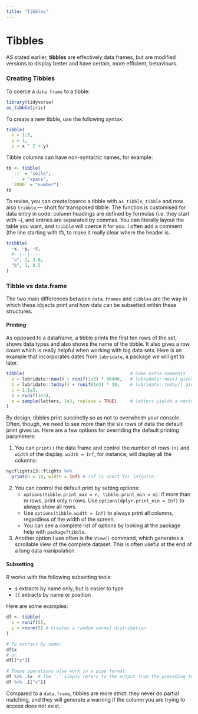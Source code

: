 ```yaml
---
title: "Tibbles"
---
```


# Tibbles
AS stated earlier, __tibbles__ are effectively data frames, but are modified versions to display better and have certain, more efficient, behaviours. 

### Creating Tibbles
To coerce a `data frame` to a tibble:
```r
library(tidyverse)
as_tibble(iris)
```

To create a new tibble, use the following syntax:
```r

tibble(  
  x = 1:5, 
  y = 1, 
  z = x ^ 2 + y)

```

Tibble columns can have non-syntactic names, for example:
```r
tb <- tibble(
  `:)` = "smile", 
  ` ` = "space",
  `2000` = "number")
tb
```

To revise, you can create/coerce a tibble with `as_tibble`, `tibble` and now also `tribble` — short for transposed tibble. The function is customised for data entry in code: column headings are defined by formulas (i.e. they start with `~`), and entries are separated by commas. You can literally layout the table you want, and `tribble` will coerce it for you. I often add a comment (the line starting with #), to make it really clear where the header is.
```r
tribble(
  ~x, ~y, ~z,
  #--|--|----
  "a", 2, 3.6,
  "b", 1, 8.5
)
```

### Tibble vs data.frame

The two main differences between `data.frames` and `tibbles` are the way in which these objects print and how data can be subsetted within these structures. 

#### Printing
As opposed to a dataframe, a tibble prints the first ten rows of the set, shows data types and also shows the name of the tibble. It also gives a row count which is really helpful when working with big data sets. Here is an example that incorporates dates from `lubridate`, a package we will get to later.
```r
tibble(                                        # Some extra comments
  a = lubridate::now() + runif(1e3) * 86400,   # lubrudate::now() gives a timestamp of right now; 1e3 for some reason calculates 1000
  b = lubridate::today() + runif(1e3) * 30,    # lubridate::today() gives today's date; runi() yields a uniform distribution based on an input parameter. 
  c = 1:1e3,
  d = runif(1e3),
  e = sample(letters, 1e3, replace = TRUE)     # letters yields a vector of lower case letters of the alphabet, sample() is a base function that samples rows from a vector
)
```


By design, tibbles print succinctly so as not to overwhelm your console. Often, though, we need to see more than the six rows of data the default print gives us. Here are a few options for overriding the default printing parameters:

1. You can `print()` the data frame and control the number of rows `(n)` and `width` of the display. `width = Inf`, for instance, will display all the columns:

```r
nycflights13::flights %>% 
  print(n = 10, width = Inf) # Inf is short for infinite
```

2. You can control the default print by setting options:
    + `options(tibble.print_max = n, tibble.print_min = m)`: if more than m rows, print only n rows. Use `options(dplyr.print_min = Inf)` to always show all rows.
    + Use `options(tibble.width = Inf)` to always print all columns, regardless of the width of the screen.
    + You can see a complete list of options by looking at the package help with `package?tibble`.
3. Another option I use often is the `View()` command, which generates a scrollable view of the complete dataset. This is often useful at the end of a long data manipulation. 

#### Subsetting
R works with the following subsetting tools:

* `$` extracts by name only, but is easier to type
* `[[` extracts by name or position

Here are some examples:
```r
df <- tibble(
  x = runif(5),
  y = rnorm(5) # Creates a random normal distribution
)

# To extract by name:
df$x
# or
df[["x"]]

# These operations also work in a pipe format:
df %>% .$x  # The '.' simply refers to the output from the preceding function. 
df %>% .[["x"]]

```

Compared to a `data.frame`, tibbles are more strict: they never do partial matching, and they will generate a warning if the column you are trying to access does not exist.











